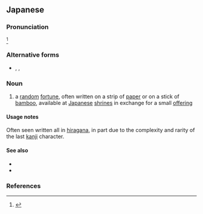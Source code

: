 ==Japanese==
{{rfc|lang=ja|Formatting is a mess. Lemma should likely be [[おみくじ]] given the large number of kanji alternates and the prevalence of the hiragana spelling. Given definition isn't right.}}
{{ja-kanjitab|お|み|くじ|yomi=kun}}

===Pronunciation===
{{ja-pron|acc=h|y=kun|おみくじ}}<ref name="DJR">{{R:Daijirin}}</ref>

===Alternative forms===
* {{ja-l|御神籤}}, {{ja-l|御神鬮}}, {{ja-l|おみくじ}}

===Noun===
{{ja-noun|おみくじ}}

# a [[random]] [[fortune]], often written on a strip of [[paper]] or on a stick of [[bamboo]], available at [[Japanese]] [[shrine]]s in exchange for a small [[offering]]

====Usage notes====
Often seen written all in [[hiragana]], in part due to the complexity and rarity of the last [[kanji]] character.

====See also====
* {{pedialite|lang=ja}}
* {{pedialite|O-mikuji}}

===References===
<references/>
